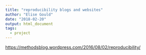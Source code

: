 ```yaml
---
title: "reproducibility blogs and websites"
author: "Elise Gould"
date: "2018-02-20"
output: html_document
tags:
  - project
---
```


[https://methodsblog.wordpress.com/2016/08/02/reproducibility/](https://methodsblog.wordpress.com/2016/08/02/reproducibility/)
